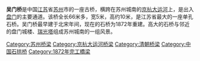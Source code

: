 {{文物保护单位
| 级别 = 省级
| 省区市 = 江苏省
| 名称 = 吴门桥
| 图片 = [[File:Wumen_Bridge.jpg|220px]]
| 编号 = 
| 分类 = 古建筑
| 时代 = [[清|清]]
| 所在 = [[江苏省|江苏省]][[苏州市|苏州市]]
| 登录 = 1982年
}}
'''吴门桥'''是中国[[江苏|江苏]]省[[苏州|苏州]]市的一座古桥，横跨在苏州城南的[[京杭大运河|京杭大运河]]上，是出入[[盘门|盘门]]的主要通道。该桥全长66米多，宽5米，高约10米，是江苏省最大的一座单孔石桥。吴门桥最早建于北宋年间，现在的石桥为1872年重建。高大的石桥与邻近的盘门城楼、[[瑞光塔|瑞光塔]]组成苏州城南的一组风景。
{{苏州市境内的江苏省文物保护单位}}
{{苏州桥梁}}
[[Category:苏州桥梁|Category:苏州桥梁]]
[[Category:京杭大运河桥梁|Category:京杭大运河桥梁]]
[[Category:清朝桥梁|Category:清朝桥梁]]
[[Category:中国石拱桥|Category:中国石拱桥]]
[[Category:1872年完工橋梁|Category:1872年完工橋梁]]